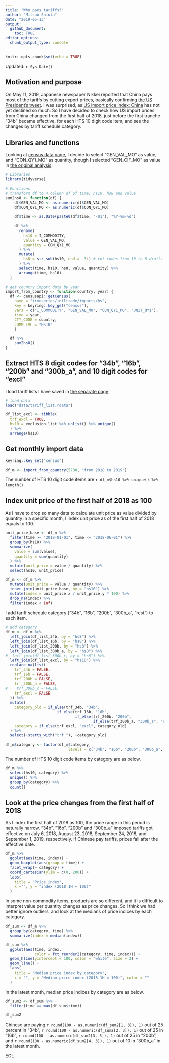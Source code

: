 ```yaml
---
title: "Who pays tariffs?"
author: "Mitsuo Shiota"
date: "2019-05-13"
output: 
  github_document:
    toc: TRUE
editor_options: 
  chunk_output_type: console
---
```


```r
knitr::opts_chunk$set(echo = TRUE)
```
Updated: `r Sys.Date()`

## Motivation and purpose

On May 11, 2019, Japanese newspaper Nikkei reported that China pays most of the tariffs by cutting export prices, basically confirming [the US President's tweet](https://twitter.com/realDonaldTrump/status/1126815126584266753). I was surprised, as [US import price index: China](https://fred.stlouisfed.org/series/CHNTOT) has not yet declined so much. So I have decided to check how US import prices from China changed from the first half of 2018, just before the first tranche "34b" became effective, for each HTS 10 digit code item, and see the changes by tariff schedule category.

## Libraries and functions

Looking at [census data page](https://api.census.gov/data/timeseries/intltrade/imports/hs/variables.html), I decide to select "GEN_VAL_MO" as value, and "CON_QY1_MO" as quantity, though I selected "GEN_CIF_MO" as value in [the original analysis](README.md).

```r
# Libraries
library(tidyverse)

# Functions
# transform df to 4 column df of time, hs10, hs8 and value
sum2hs8 <- function(df) {
    df$GEN_VAL_MO <- as.numeric(df$GEN_VAL_MO)
    df$CON_QY1_MO <- as.numeric(df$CON_QY1_MO)
    
    df$time <- as.Date(paste0(df$time, "-01"), "%Y-%m-%d")
    
    df %>% 
      rename(
        hs10 = I_COMMODITY,
        value = GEN_VAL_MO,
        quantity = CON_QY1_MO
      ) %>% 
      mutate(
        hs8 = str_sub(hs10, end = -3L) # cut codes from 10 to 8 digits
      ) %>% 
      select(time, hs10, hs8, value, quantity) %>% 
      arrange(time, hs10)
  }

# get country import data by year
import_from_country <- function(country, year) {
  df <- censusapi::getCensus(
    name = "timeseries/intltrade/imports/hs",
    key = keyring::key_get("census"),
    vars = c("I_COMMODITY", "GEN_VAL_MO", "CON_QY1_MO", "UNIT_QY1"),
    time = year,
    CTY_CODE = country,
    COMM_LVL = "HS10"
    )

  df %>% 
    sum2hs8()
}

```

## Extract HTS 8 digit codes for "34b", "16b", "200b" and "300b_a", and 10 digit codes for "excl"

I load tariff lists I have saved in [the separate page](Extract-hts-from-USTR.md).

```r
# load data
load("data/tariff_list.rdata")

df_list_excl <- tibble(
  trf_excl = TRUE,
  hs10 = exclusion_list %>% unlist() %>% unique()
  ) %>% 
  arrange(hs10)

```

## Get monthly import data

```r
keyring::key_set("census")

```

```r
df_m <- import_from_country(5700, "from 2018 to 2019")

```

The number of HTS 10 digit code items are `r df_m$hs10 %>% unique() %>% length()`.

## Index unit price of the first half of 2018 as 100

As I have to drop so many data to calculate unit price as value divided by quantity in a specific month, I index unit price as of the first half of 2018 equals to 100.

```r
unit_price_base <- df_m %>%
  filter(time >= "2018-01-01", time <= "2018-06-01") %>% 
  group_by(hs10) %>% 
  summarize(
    value = sum(value),
    quantity = sum(quantity)
  ) %>% 
  mutate(unit_price = value / quantity) %>% 
  select(hs10, unit_price)

df_m <- df_m %>% 
  mutate(unit_price = value / quantity) %>% 
  inner_join(unit_price_base, by = "hs10") %>% 
  mutate(index = unit_price.x / unit_price.y * 100) %>% 
  drop_na(index) %>% 
  filter(index < Inf)

```

I add tariff schedule category ("34b", "16b", "200b", "300b_a", "rest") to each item.

```r
# add category
df_m <- df_m %>% 
  left_join(df_list_34b, by = "hs8") %>% 
  left_join(df_list_16b, by = "hs8") %>% 
  left_join(df_list_200b, by = "hs8") %>% 
  left_join(df_list_300b_a, by = "hs8") %>% 
#  left_join(df_list_300b_c, by = "hs8") %>% 
  left_join(df_list_excl, by = "hs10") %>% 
  replace_na(list(
    trf_34b = FALSE,
    trf_16b = FALSE,
    trf_200b = FALSE,
    trf_300b_a = FALSE,
#    trf_300b_c = FALSE,
    trf_excl = FALSE
  )) %>% 
  mutate(
    category_old = if_else(trf_34b, "34b",
                       if_else(trf_16b, "16b",
                               if_else(trf_200b, "200b",
                                       if_else(trf_300b_a, "300b_a", "rest")))),
    category = if_else(trf_excl, "excl", category_old)
  ) %>% 
  select(-starts_with("trf_"), -category_old)

df_m$category <- factor(df_m$category, 
                            levels = c("34b", "16b", "200b", "300b_a", "excl", "rest"))

```


The number of HTS 10 digit code items by category are as below.

```r
df_m %>% 
  select(hs10, category) %>% 
  unique() %>% 
  group_by(category) %>% 
  count()

```


## Look at the price changes from the first half of 2018

As I index the first half of 2018 as 100, the price range in this period is naturally narrow. “34b”, “16b”, “200b” and "300b_a" imposed tariffs got effective on July 6, 2018, August 23, 2018, September 24, 2018, and September 1, 2019, respectively. If Chinese pay tariffs, prices fall after the effective date.

```r
df_m %>% 
  ggplot(aes(time, index)) +
  geom_boxplot(aes(group = time)) +
  facet_wrap(~ category) +
  coord_cartesian(ylim = c(0, 200)) +
  labs(
    title = "Price index",
    x ="", y = "index (2018 1H = 100)"
  )

```

In some non-commodity items, products are so different, and it is difficult to interpret value per quantity changes as price changes. So I think we had better ignore outliers, and look at the medians of price indices by each category.

```r
df_sum <- df_m %>% 
  group_by(category, time) %>% 
  summarize(index = median(index))

df_sum %>% 
  ggplot(aes(time, index,
             color = fct_reorder2(category, time, index))) +
  geom_hline(yintercept = 100, color = "white", size = 2) +
  geom_line() +
  labs(
    title = "Median price index by category",
    x = "", y = "Median price index (2018 1H = 100)", color = ""
  )

```

In the latest month, median price indices by category are as below.

```r
df_sum2 <- df_sum %>% 
  filter(time == max(df_sum$time))

df_sum2

```

Chinese are paying `r round(100 - as.numeric(df_sum2[1, 3]), 1)` out of 25 percent in "34b", `r round(100 - as.numeric(df_sum2[2, 3]), 1)` out of 25 in "16b", `r round(100 - as.numeric(df_sum2[3, 3]), 1)` out of 25 in "200b", and `r round(100 - as.numeric(df_sum2[4, 3]), 1)` out of 10 in "300b_a" in the latest month.

EOL